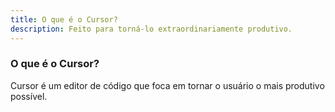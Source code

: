 ```yaml
---
title: O que é o Cursor?
description: Feito para torná-lo extraordinariamente produtivo.
---
```


### O que é o Cursor?

Cursor é um editor de código que foca em tornar o usuário o mais produtivo possível.
